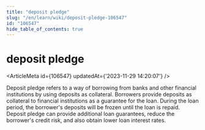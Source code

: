 ```yaml
---
title: "deposit pledge"
slug: "/en/learn/wiki/deposit-pledge-106547"
id: "106547"
hide_table_of_contents: true
---
```



# deposit pledge

<ArticleMeta id={106547} updatedAt={'2023-11-29 14:20:07'} />
<div className='border-solid border-b border-t-0 my-4 border-[var(--ifm-color-gray-300)]' />

Deposit pledge refers to a way of borrowing from banks and other financial institutions by using deposits as collateral. Borrowers provide deposits as collateral to financial institutions as a guarantee for the loan. During the loan period, the borrower's deposits will be frozen until the loan is repaid. Deposit pledge can provide additional loan guarantees, reduce the borrower's credit risk, and also obtain lower loan interest rates.
